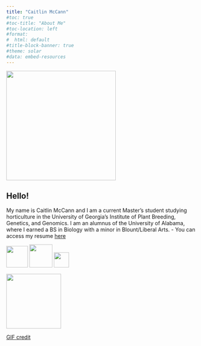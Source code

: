 ---
title: "Caitlin McCann"
#toc: true
#toc-title: "About Me"
#toc-location: left
#format:
#  html: default
#title-block-banner: true
#theme: solar
#data: embed-resources
---

::: {.profile-header layout="[30,70]"}

![](Images_files\caitlinpic.png){.center width="290"}


## Hello!

My name is Caitlin McCann and I am a current Master's student studying horticulture in the University of Georgia's Institute of Plant Breeding, Genetics, and Genomics. I am an alumnus of the University of Alabama, where I earned a BS in Biology with a minor in Blount/Liberal Arts. - You can access my resume [here](Images_files\2023 McCann Resume (1).pdf)

::: {layout-nrow="3"}
[![](https://cdn.freebiesupply.com/images/large/2x/instagram-icon-white-on-black.png){.center width="57"}](https://www.instagram.com/redheadcaitlin/) [![](https://static.vecteezy.com/system/resources/previews/018/930/585/non_2x/linkedin-logo-linkedin-icon-transparent-free-png.png){.center width="61"}](https://www.linkedin.com/in/caitlinmccann2020/) [![](https://static.sketchfab.com/img/press/logos/sketchfab-logo-black.png){.center width="40"}](https://sketchfab.com/RedHeadCaitlin)
:::

:::

::: column-margin
![](Images_files\1-pink-flowers-animated.gif){width="145"}

<p><a href="https://www.fg-a.com">GIF credit</a></p>
:::
